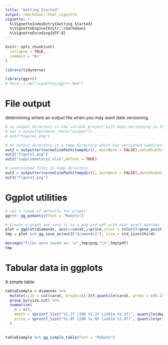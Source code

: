 ```yaml
---
title: "Getting Started"
output: rmarkdown::html_vignette
vignette: >
  %\VignetteIndexEntry{Getting Started}
  %\VignetteEngine{knitr::rmarkdown}
  %\VignetteEncoding{UTF-8}
---
```


```r
knitr::opts_chunk$set(
  collapse = TRUE,
  comment = "#>"
)

library(tidyverse)
```

```r
library(ggrrr)
# here::i_am("vignettes/ggrrr.Rmd")
```

# File output

determining where an output file when you may want date versioning.

```r

# an output directory in the current project with date versioning in the filename itself
# out = outputter(here::here("output"))
# out("figure1.png")

# an output directory in a temp directory which has versioned subdirectories
out2 = outputter(normalizePath(tempdir(), mustWork = FALSE),datedSubdirectory = TRUE)
out2("figure1.png")
out2("supplementary1.xlsx",delete = TRUE)

# unversioned files in temp directory
out3 = outputter(normalizePath(tempdir(), mustWork = FALSE),datedSubdirectory = FALSE,datedFile = FALSE)
out3("figure1.png")


```

# Ggplot utilities

```r

# set a range of defaults for graphs
ggrrr::gg_pedantic(font = "Roboto")

# Create a graph and save it to a png and pdf with near exact matches in output layout and to fit in a third A4 page
plot = ggplot(diamonds, aes(x=carat,y=price,color = color))+geom_point()+annotate("label",x=2,y=10000,label="Hello")+labs(tag = "A")
tmp = plot %>% gg_save_as(out2("diamonds1"), size = std_size$third)

message("Files were saved as: \n",tmp$png,"\n",tmp$pdf)
tmp
```

# Tabular data in ggplots

A simple table

```r
tableExample = diamonds %>% 
  mutate(size = cut(carat, breaks=c(-Inf,quantile(carat, probs = c(0.25,0.75)),Inf), labels=c("small","medium","large")) %>% as.factor()) %>%
  group_by(size,cut) %>%
  summarise(
    N = n(),
    depth = sprintf_list("%1.2f (IQR %1.2f \u2014 %1.2f)", quantile(depth,c(0.5,0.25,0.75))),
    price = sprintf_list("%1.0f (IQR %1.0f \u2014 %1.0f)", quantile(price,c(0.5,0.25,0.75)))
  )
  

tableExample %>% gg_simple_table(font = "Roboto")
```

